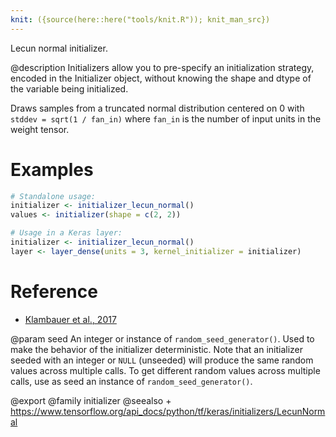 ```yaml
---
knit: ({source(here::here("tools/knit.R")); knit_man_src})
---
```

Lecun normal initializer.

@description
Initializers allow you to pre-specify an initialization strategy, encoded in
the Initializer object, without knowing the shape and dtype of the variable
being initialized.

Draws samples from a truncated normal distribution centered on 0 with
`stddev = sqrt(1 / fan_in)` where `fan_in` is the number of input units in
the weight tensor.

# Examples
```r
# Standalone usage:
initializer <- initializer_lecun_normal()
values <- initializer(shape = c(2, 2))
```

```r
# Usage in a Keras layer:
initializer <- initializer_lecun_normal()
layer <- layer_dense(units = 3, kernel_initializer = initializer)
```

# Reference
- [Klambauer et al., 2017](https://arxiv.org/abs/1706.02515)

@param seed
An integer or instance of
`random_seed_generator()`.
Used to make the behavior of the initializer
deterministic. Note that an initializer seeded with an integer
or `NULL` (unseeded) will produce the same random values
across multiple calls. To get different random values
across multiple calls, use as seed an instance
of `random_seed_generator()`.

@export
@family initializer
@seealso
+ <https://www.tensorflow.org/api_docs/python/tf/keras/initializers/LecunNormal>
